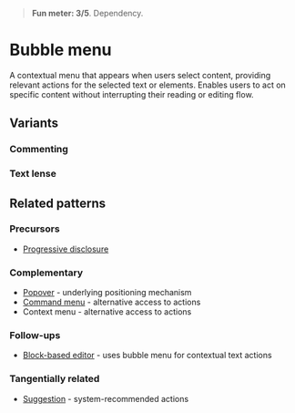 
<Meta of={BubbleMenuStories} />

> **Fun meter: 3/5**. Dependency.

# Bubble menu

A contextual menu that appears when users select content, providing relevant actions for the selected text or elements. Enables users to act on specific content without interrupting their reading or editing flow.

<Story of={BubbleMenuStories.Basic} />


## Variants

### Commenting

<Story of={BubbleMenuStories.Commenting} />

### Text lense

<Story of={BubbleMenuStories.TextLense} />

## Related patterns

### Precursors

- [Progressive disclosure](../?path=/docs/patterns-progressive-disclosure--docs)

### Complementary

- [Popover](../?path=/docs/primitives-popover--docs) - underlying positioning mechanism
- [Command menu](../?path=/docs/patterns-command-menu--docs) - alternative access to actions
- Context menu - alternative access to actions

### Follow-ups

- [Block-based editor](../?path=/docs/compositions-blockbasededitor--docs) - uses bubble menu for contextual text actions

### Tangentially related

- [Suggestion](../?path=/docs/patterns-suggestion--docs) - system-recommended actions
